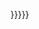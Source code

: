 {{AHN-AH/Core|{{{1}}}|{{{2}}}|alt={{{alt|}}}|size={{{size|{{AHN-AH/default size|1={{{1}}}|2={{{2}}} }}}}}}}<noinclude>
{{documentation}}</noinclude>